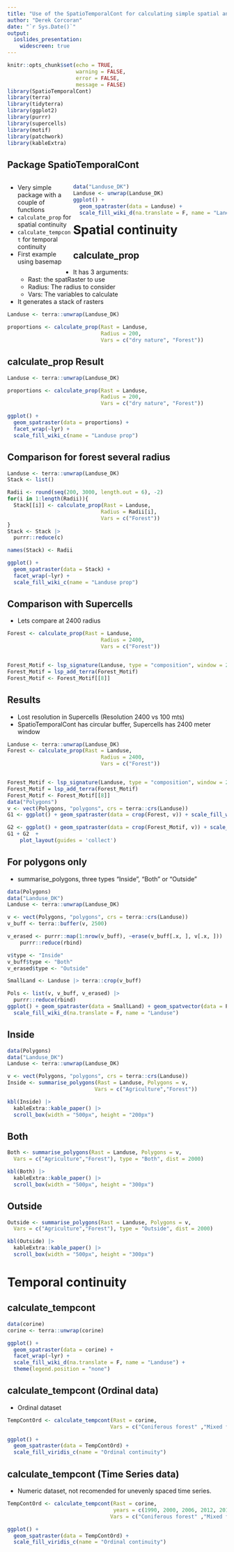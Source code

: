 ```yaml
---
title: "Use of the SpatioTemporalCont for calculating simple spatial and temporal continuity"
author: "Derek Corcoran"
date: "`r Sys.Date()`"
output:
  ioslides_presentation:
    widescreen: true
---
```


```r
knitr::opts_chunk$set(echo = TRUE, 
                      warning = FALSE,
                      error = FALSE,
                      message = FALSE)
library(SpatioTemporalCont)
library(terra)
library(tidyterra)
library(ggplot2)
library(purrr)
library(supercells)
library(motif)
library(patchwork)
library(kableExtra)
```

## Package SpatioTemporalCont

::: {style="float: left; width: 30%;"}
* Very simple package with a couple of functions
* `calculate_prop` for spatial continuity
* `calculate_tempcont` for temporal continuity
* First example using basemap
:::

::: {style="float: right; width: 70%;"}
```r
data("Landuse_DK")
Landuse <- unwrap(Landuse_DK)
ggplot() + 
  geom_spatraster(data = Landuse) +
  scale_fill_wiki_d(na.translate = F, name = "Landuse")
```
:::

# Spatial continuity

## calculate_prop

* It has 3 arguments:
    - Rast: the spatRaster to use
    - Radius: The radius to consider
    - Vars: The variables to calculate
* It generates a stack of rasters

```r
Landuse <- terra::unwrap(Landuse_DK)

proportions <- calculate_prop(Rast = Landuse,
                              Radius = 200,
                              Vars = c("dry nature", "Forest"))
```


## calculate_prop Result

```r
Landuse <- terra::unwrap(Landuse_DK)

proportions <- calculate_prop(Rast = Landuse,
                              Radius = 200,
                              Vars = c("dry nature", "Forest"))

ggplot() + 
  geom_spatraster(data = proportions) +
  facet_wrap(~lyr) +
  scale_fill_wiki_c(name = "Landuse prop")
```

## Comparison for forest several radius

```r
Landuse <- terra::unwrap(Landuse_DK)
Stack <- list()

Radii <- round(seq(200, 3000, length.out = 6), -2)
for(i in 1:length(Radii)){
  Stack[[i]] <- calculate_prop(Rast = Landuse,
                              Radius = Radii[i],
                              Vars = c("Forest"))
}
Stack <- Stack |> 
  purrr::reduce(c) 

names(Stack) <- Radii

ggplot() + 
  geom_spatraster(data = Stack) +
  facet_wrap(~lyr) +
  scale_fill_wiki_c(name = "Landuse prop")
```

## Comparison with Supercells

* Lets compare at 2400 radius

```r
Forest <- calculate_prop(Rast = Landuse,
                              Radius = 2400,
                              Vars = c("Forest"))


Forest_Motif <- lsp_signature(Landuse, type = "composition", window = 24, normalization = "pdf", ordered = FALSE)
Forest_Motif = lsp_add_terra(Forest_Motif)
Forest_Motif <- Forest_Motif[[8]]
```

## Results {.smaller} 

* Lost resolution in Supercells (Resolution 2400 vs 100 mts)
* SpatioTemporalCont has circular buffer, Supercells has 2400 meter window

```r
Landuse <- terra::unwrap(Landuse_DK)
Forest <- calculate_prop(Rast = Landuse,
                              Radius = 2400,
                              Vars = c("Forest"))


Forest_Motif <- lsp_signature(Landuse, type = "composition", window = 24, normalization = "pdf", ordered = FALSE)
Forest_Motif = lsp_add_terra(Forest_Motif)
Forest_Motif <- Forest_Motif[[8]]
data("Polygons")
v <- vect(Polygons, "polygons", crs = terra::crs(Landuse))
G1 <- ggplot() + geom_spatraster(data = crop(Forest, v)) + scale_fill_wiki_c(limits = c(0,1)) + ggtitle("SpatioTemporalCont")

G2 <- ggplot() + geom_spatraster(data = crop(Forest_Motif, v)) + scale_fill_wiki_c(limits = c(0,1)) + ggtitle("Supercells")
G1 + G2  +
    plot_layout(guides = 'collect')
```

## For polygons only

* summarise_polygons, three types "Inside", "Both" or "Outside"

```r
data(Polygons)
data("Landuse_DK")
Landuse <- terra::unwrap(Landuse_DK)

v <- vect(Polygons, "polygons", crs = terra::crs(Landuse))
v_buff <- terra::buffer(v, 2500)

v_erased <- purrr::map(1:nrow(v_buff), ~erase(v_buff[.x, ], v[.x, ])) |> 
    purrr::reduce(rbind)

v$type <- "Inside"
v_buff$type <- "Both"
v_erased$type <- "Outside"

SmallLand <- Landuse |> terra::crop(v_buff)

Pols <- list(v, v_buff, v_erased) |> 
  purrr::reduce(rbind)
ggplot() + geom_spatraster(data = SmallLand) + geom_spatvector(data = Pols, alpha = 0.8) + facet_wrap(~type) +
  scale_fill_wiki_d(na.translate = F, name = "Landuse")
```

## Inside

```r
data(Polygons)
data("Landuse_DK")
Landuse <- terra::unwrap(Landuse_DK)

v <- vect(Polygons, "polygons", crs = terra::crs(Landuse))
Inside <- summarise_polygons(Rast = Landuse, Polygons = v,
                            Vars = c("Agriculture","Forest"))
```

```r
kbl(Inside) |> 
  kableExtra::kable_paper() |> 
  scroll_box(width = "500px", height = "200px")
```

## Both

```r
Both <- summarise_polygons(Rast = Landuse, Polygons = v,
  Vars = c("Agriculture","Forest"), type = "Both", dist = 2000)
```

```r
kbl(Both) |> 
  kableExtra::kable_paper() |> 
  scroll_box(width = "500px", height = "300px")
```


## Outside

```r
Outside <- summarise_polygons(Rast = Landuse, Polygons = v,
  Vars = c("Agriculture","Forest"), type = "Outside", dist = 2000)
```

```r
kbl(Outside) |> 
  kableExtra::kable_paper() |> 
  scroll_box(width = "500px", height = "300px")
```


# Temporal continuity

## calculate_tempcont

```r
data(corine)
corine <- terra::unwrap(corine)
```

```r
ggplot() + 
  geom_spatraster(data = corine) +
  facet_wrap(~lyr) +
  scale_fill_wiki_d(na.translate = F, name = "Landuse") + 
  theme(legend.position = "none")
```


## calculate_tempcont (Ordinal data) {.smaller} 

* Ordinal dataset

```r
TempContOrd <- calculate_tempcont(Rast = corine,
                                 Vars = c("Coniferous forest" ,"Mixed forest"))
```

```r
ggplot() + 
  geom_spatraster(data = TempContOrd) +
  scale_fill_viridis_c(name = "Ordinal continuity")
```


## calculate_tempcont (Time Series data) {.smaller} 

* Numeric dataset, not recomended for unevenly spaced time series.

```r
TempContOrd <- calculate_tempcont(Rast = corine,
                                  years = c(1990, 2000, 2006, 2012, 2018),
                                 Vars = c("Coniferous forest" ,"Mixed forest"))
```

```r
ggplot() + 
  geom_spatraster(data = TempContOrd) +
  scale_fill_viridis_c(name = "Ordinal continuity")
```
